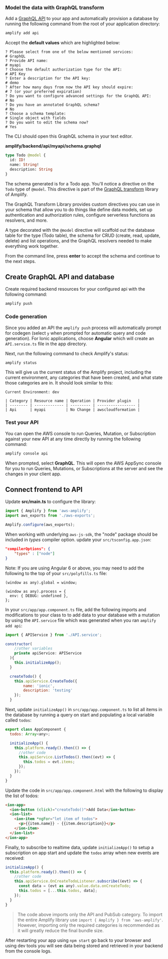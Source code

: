### Model the data with GraphQL transform

Add a [GraphQL API](https://docs.aws.amazon.com/appsync/latest/devguide/designing-a-graphql-api.html) to your app and automatically provision a database by running the following command from the root of your application directory:

```bash
amplify add api
```

Accept the **default values** which are highlighted below:

```console
? Please select from one of the below mentioned services:
# GraphQL
? Provide API name:
# myapi
? Choose the default authorization type for the API:
# API Key
? Enter a description for the API key:
# demo
? After how many days from now the API key should expire:
# 7 (or your preferred expiration)
? Do you want to configure advanced settings for the GraphQL API:
# No
? Do you have an annotated GraphQL schema?
# No
? Choose a schema template:
# Single object with fields
? Do you want to edit the schema now?
# Yes
```

The CLI should open this GraphQL schema in your text editor.

**amplify/backend/api/myapi/schema.graphql**

```graphql
type Todo @model {
  id: ID!
  name: String!
  description: String
}
```

The schema generated is for a Todo app. You'll notice a directive on the `Todo` type of `@model`. This directive is part of the [GraphQL transform](/cli/graphql/data-modeling) library of Amplify.

The GraphQL Transform Library provides custom directives you can use in your schema that allow you to do things like define data models, set up authentication and authorization rules, configure serverless functions as resolvers, and more.

A type decorated with the `@model` directive will scaffold out the database table for the type (Todo table), the schema for CRUD (create, read, update, delete) and list operations, and the GraphQL resolvers needed to make everything work together.

From the command line, press **enter** to accept the schema and continue to the next steps.

## Create GraphQL API and database

Create required backend resources for your configured api with the following command:

```bash
amplify push
```

### Code generation

Since you added an API the `amplify push` process will automatically prompt for codegen (select `y` when prompted for automatic query and code generation). For Ionic applications, choose **Angular** which will create an `API.service.ts` file in the app directory.

Next, run the following command to check Amplify's status:

```bash
amplify status
```

This will give us the current status of the Amplify project, including the current environment, any categories that have been created, and what state those categories are in. It should look similar to this:

```console
Current Environment: dev

| Category | Resource name | Operation | Provider plugin   |
| -------- | ------------- | --------- | ----------------- |
| Api      | myapi         | No Change | awscloudformation |
```

### Test your API

You can open the AWS console to run Queries, Mutation, or Subscription against your new API at any time directly by running the following command:

```bash
amplify console api
```

When prompted, select **GraphQL**. This will open the AWS AppSync console for you to run Queries, Mutations, or Subscriptions at the server and see the changes in your client app.

## Connect frontend to API

Update **src/main.ts** to configure the library:

```javascript
import { Amplify } from 'aws-amplify';
import aws_exports from './aws-exports';

Amplify.configure(aws_exports);
```

When working with underlying `aws-js-sdk`, the "node" package should be included in _types_ compiler option. update your `src/tsconfig.app.json`:

```json
"compilerOptions": {
    "types" : ["node"]
}
```

Note: If you are using Angular 6 or above, you may need to add the following to the top of your `src/polyfills.ts` file:

```
(window as any).global = window;

(window as any).process = {
  env: { DEBUG: undefined },
};
```

In your `src/app/app.component.ts` file, add the following imports and modifications to your class to to add data to your database with a mutation by using the `API.service` file which was generated when you ran `amplify add api`:

```javascript
import { APIService } from './API.service';

constructor(
    //other variables
    private apiService: APIService
  ){
    this.initializeApp();
  }

  createTodo() {
    this.apiService.CreateTodo({
        name: 'ionic',
        description: 'testing'
    });
  }
```

Next, update `initializeApp()` in `src/app/app.component.ts` to list all items in the database by running a query on start and populating a local variable called `todos`:

```javascript
export class AppComponent {
  todos: Array<any>;

  initializeApp() {
    this.platform.ready().then(() => {
      //other code
      this.apiService.ListTodos().then((evt) => {
        this.todos = evt.items;
      });
    });
  }
}
```

Update the code in `src/app/app.component.html` with the following to display the list of todos:

```html
<ion-app>
  <ion-button (click)="createTodo()">Add Data</ion-button>
  <ion-list>
    <ion-item *ngFor="let item of todos">
      <p>{{item.name}} - {{item.description}}</p>
    </ion-item>
  </ion-list>
</ion-app>
```

Finally, to subscribe to realtime data, update `initializeApp()` to setup a subscription on app start and update the `todos` array when new events are received:

```javascript
initializeApp() {
  this.platform.ready().then(() => {
    //other code
    this.apiService.OnCreateTodoListener.subscribe((evt) => {
      const data = (evt as any).value.data.onCreateTodo;
      this.todos = [...this.todos, data];
    });
  }
}
```

> The code above imports only the API and PubSub category. To import the entire Amplify library use `import { Amplify } from 'aws-amplify'`. However, importing only the required categories is recommended as it will greatly reduce the final bundle size.

After restarting your app using `npm start` go back to your browser and using dev tools you will see data being stored and retrieved in your backend from the console logs.
